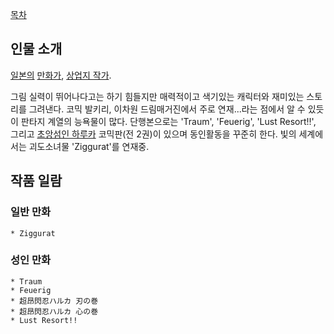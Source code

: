 [[목차]]

== 인물 소개 ==
[[일본]]의 [[만화가]], [[상업지 작가]].

그림 실력이 뛰어나다고는 하기 힘들지만 매력적이고 색기있는 캐릭터와 재미있는 스토리를 그려낸다. 코믹 발키리, 이차원 드림매거진에서 주로 연재...라는 점에서 알 수 있듯이 판타지 계열의 능욕물이 많다. 단행본으로는 'Traum', 'Feuerig', 'Lust Resort!!', 그리고 [[초앙섬인 하루카]] 코믹판(전 2권)이 있으며 동인활동을 꾸준히 한다. 빛의 세계에서는 괴도소녀물 'Ziggurat'를 연재중. 

== 작품 일람 ==
=== 일반 만화 ===
 * Ziggurat 

=== 성인 만화 ===
 * Traum
 * Feuerig
 * 超昂閃忍ハルカ 刃の巻
 * 超昂閃忍ハルカ 心の巻
 * Lust Resort!!
